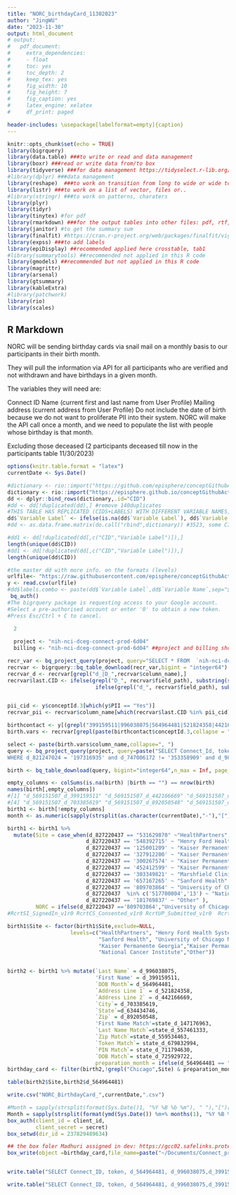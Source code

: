 ```yaml
---
title: "NORC_birthdayCard_11302023"
author: "JingWU"
date: "2023-11-30"
output: html_document
# output:
#   pdf_document:
#     extra_dependencies:
#     - float
#     toc: yes
#     toc_depth: 2
#     keep_tex: yes
#     fig_width: 10
#     fig_height: 7
#     fig_caption: yes
#     latex_engine: xelatex
#     df_print: paged

header-includes: \usepackage[labelformat=empty]{caption}
---
```


```r
knitr::opts_chunk$set(echo = TRUE)
library(bigrquery)
library(data.table) ###to write or read and data management 
library(boxr) ###read or write data from/to box
library(tidyverse) ###for data management https://tidyselect.r-lib.org/reference/faq-external-vector.html
#library(dplyr) ###data management
library(reshape)  ###to work on transition from long to wide or wide to long data
library(listr) ###to work on a list of vector, files or..
#library(stringr) ###to work on patterns, charaters
library(plyr)
library(tidyr)
library(tinytex) #for pdf
library(rmarkdown) ###for the output tables into other files: pdf, rtf, etc.
library(janitor) #to get the summary sum
library(finalfit) #https://cran.r-project.org/web/packages/finalfit/vignettes/export.html
library(expss) ###to add labels
library(epiDisplay) ##recommended applied here crosstable, tab1
#library(summarytools) ##recommended not applied in this R code
library(gmodels) ##recommended but not applied in this R code
library(magrittr)
library(arsenal)
library(gtsummary)
library(kableExtra)
#library(patchwork)
library(rio)
library(scales)
```

## R Markdown

NORC will be sending birthday cards via snail mail on a monthly basis to our participants in their birth month.

They will pull the information via API for all participants who are verified and not withdrawn and have birthdays in a given month.

The variables they will need are:

Connect ID
Name (current first and last name from User Profile)
Mailing address (current address from User Profile)
Do not include the date of birth because we do not want to proliferate PII into their system. NORC will make the API call once a month, and we need to populate the list with people whose birthday is that month.

Excluding those deceased (2 participants deceased till now in the participants table 11/30/2023)

```r
options(knitr.table.format = "latex")
currentDate <- Sys.Date()

#dictionary <- rio::import("https://github.com/episphere/conceptGithubActions/blob/master/aggregate.json",format = "json")
dictionary <- rio::import("https://episphere.github.io/conceptGithubActions/aggregateCopy.json",format = "json")
dd <- dplyr::bind_rows(dictionary,.id="CID")
#dd <- dd[!duplicated(dd),] #remove 140duplicates
#THIS TABLE HAS REPLICATED (CIDS+LABELS) WITH DIFFERENT VARIABLE NAMES,
dd$`Variable Label` <- ifelse(is.na(dd$`Variable Label`), dd$`Variable Name`, dd$`Variable Label`)
#dd <- as.data.frame.matrix(do.call("rbind",dictionary)) #3523, some CID and labels are linked to different variable names 

#dd1 <- dd[!duplicated(dd[,c("CID","Variable Label")]),]
length(unique(dd$CID))
#dd1 <- dd[!duplicated(dd[,c("CID","Variable Label")]),]
length(unique(dd$CID))

#the master dd with more info. on the formats (levels)
urlfile<- "https://raw.githubusercontent.com/episphere/conceptGithubActions/master/csv/masterFile.csv" ###to grab the updated dd from github
y <- read.csv(urlfile)
#dd$labels.combo <- paste(dd$`Variable Label`,dd$`Variable Name`,sep="$")
 bq_auth()
#The bigrquery package is requesting access to your Google account.
#Select a pre-authorised account or enter '0' to obtain a new token.
#Press Esc/Ctrl + C to cancel.

  2 
  
  project <- "nih-nci-dceg-connect-prod-6d04"
  billing <- "nih-nci-dceg-connect-prod-6d04" ##project and billing should be consistent

recr_var <- bq_project_query(project, query="SELECT * FROM  `nih-nci-dceg-connect-prod-6d04.FlatConnect`.INFORMATION_SCHEMA.COLUMN_FIELD_PATHS WHERE table_name='participants_JP'")
recrvar <- bigrquery::bq_table_download(recr_var,bigint = "integer64")
recrvar_d <- recrvar[grepl("d_|D_",recrvar$column_name),]
recrvar$last.CID <- ifelse(grepl("D_", recrvar$field_path), substring(sapply(strsplit(recrvar$field_path,"D_"),tail,1),1,9),
                            ifelse(grepl("d_", recrvar$field_path), substring(sapply(strsplit(recrvar$field_path,"d_"),tail,1),1,9), NA))


pii_cid <- y$conceptId.3[which(y$PII == "Yes")]
recrvar_pii <- recrvar$column_name[which(recrvar$last.CID %in% pii_cid)]

birthcontact <- y[(grepl("399159511|996038075|564964481|521824358|442166669|703385619|634434746|892050548|857217152", y$conceptId.3) | grepl("Verification Variable",y$Current.Question.Text)),]
birth.vars <- recrvar[grepl(paste(birthcontact$conceptId.3,collapse = "|"), recrvar$column_name),]

select <- paste(birth.vars$column_name,collapse=", ")
query <- bq_project_query(project, query=paste("SELECT Connect_Id, token, d_827220437, ", select, " FROM  `nih-nci-dceg-connect-prod-6d04.FlatConnect.participants_JP` 
WHERE d_821247024 = '197316935' and d_747006172 != '353358909' and d_987563196!= '353358909'",sep=""))

birth <- bq_table_download(query, bigint="integer64",n_max = Inf, page_size = 5000)

empty_columns <- colSums(is.na(birth) |birth == "") == nrow(birth)
names(birth[,empty_columns])
#[1] "d_569151507_d_399159511" "d_569151507_d_442166669" "d_569151507_d_634434746"
#[4] "d_569151507_d_703385619" "d_569151507_d_892050548" "d_569151507_d_996038075"
birth1 <- birth[!empty_columns]
month <- as.numeric(sapply(strsplit(as.character(currentDate),"-"),"[")[2])

birth1 <- birth1 %>% 
  mutate(Site = case_when(d_827220437 == "531629870" ~"HealthPartners",
                         d_827220437 == '548392715' ~ "Henry Ford Health System", 
                         d_827220437 == '125001209' ~ "Kaiser Permanente Colorado", 
                         d_827220437 == '327912200' ~ "Kaiser Permanente Georgia",
                         d_827220437 == '300267574' ~ "Kaiser Permanente Hawaii",
                         d_827220437 == '452412599' ~ "Kaiser Permanente Northwest", 
                         d_827220437 == '303349821' ~ "Marshfield Clinic Health System",
                         d_827220437 == '657167265' ~ "Sanford Health" , 
                         d_827220437 == '809703864' ~ "University of Chicago Medicine" , 
                         d_827220437  %in% c('517700004','13') ~ "National Cancer Institute",
                         d_827220437 == '181769837' ~ "Other" ),
         NORC = ifelse(d_827220437 =='809703864',"University of Chicago Medicine","NORC"))
#RcrtSI_SignedIn_v1r0 RcrtCS_Consented_v1r0 RcrtUP_Submitted_v1r0  Rcrt_completion_v1r0 Rcrt_Verified_v1r

birth1$Site <- factor(birth1$Site,exclude=NULL,
                    levels=c("HealthPartners", "Henry Ford Health System","Marshfield Clinic Health System",
                             "Sanford Health", "University of Chicago Medicine","Kaiser Permanente Colorado",
                             "Kaiser Permanente Georgia","Kaiser Permanente Hawaii","Kaiser Permanente Northwest",
                             "National Cancer Institute","Other"))


birth2 <- birth1 %>% mutate(`Last Name` = d_996038075,
                            'First Name' = d_399159511,
                            `DOB Month`= d_564964481, 
                            `Address Line 1` = d_521824358,
                            `Address Line 2` = d_442166669,
                            `City`= d_703385619,
                            `State`=d_634434746,
                            `Zip` = d_892050548,
                            'First Name Match'=state_d_147176963,
                            `Last Name Match`=state_d_557461333,
                            `Zip Match`=state_d_559534463,
                            `Token Match`= state_d_679832994,
                            `PIN Match`= state_d_711794630,
                            `DOB Match`= state_d_725929722,
                            preparation_month = ifelse(d_564964481 == "01", 12, as.numeric(d_564964481)-1))
birthday_card <- filter(birth2,!grepl("Chicago",Site) & preparation_month==month) %>%  select(Connect_Id,"Last Name","First Name","Address Line 1",`Address Line 2`,`City`,`State`,`Zip`) 

table(birth2$Site,birth2$d_564964481)

write.csv("NORC_BirthdayCard_",currentDate,".csv")

#Month = sapply(strsplit(format(Sys.Date()1, "%Y %B %b %m"), " "),"[")[2]
Month = sapply(strsplit(format(ymd(Sys.Date()) %m+% months(1), "%Y %B %b %m"), " "),"[")[2] # one month earlier in preparation of the list
box_auth(client_id = client_id,
         client_secret = secret) 
box_setwd(dir_id = 237829489634) 

## the box foler Madhuri assigned in dev: https://gcc02.safelinks.protection.outlook.com/?url=https%3A%2F%2Fnih.app.box.com%2Ffolder%2F237829489634%3Ftc%3Dcollab-folder-invite-treatment-b&data=05%7C01%7Cjing.wu2%40nih.gov%7C5b48809fed5849ea8e5808dbf2a4cab1%7C14b77578977342d58507251ca2dc2b06%7C0%7C0%7C638370561812949029%7CUnknown%7CTWFpbGZsb3d8eyJWIjoiMC4wLjAwMDAiLCJQIjoiV2luMzIiLCJBTiI6Ik1haWwiLCJXVCI6Mn0%3D%7C3000%7C%7C%7C&sdata=TLamALLrfxBl8x8NxGH4YLmcoph%2Bx5ryun178wurQd8%3D&reserved=0
box_write(object =birthday_card,file_name=paste("~/Documents/Connect_projects/Biospecimen_Feb2022/Jing_projects/biospecQC_03082022/data/CSV file for ",Month," Birthday Card Recipients_2024.csv",sep=""),na="")


write.table("SELECT Connect_ID, token, d_564964481, d_996038075,d_399159511, d_521824358,d_442166669,d_703385619,d_635101039,d_892050548 FROM  `nih-nci-dceg-connect-prod-6d04.FlatConnect.participants_JP` WHERE d_821247024 = '197316935' and d_564964481 = cast(EXTRACT(month FROM current_date()) as string) and d_747006172 != '353358909' and d_987563196 != '353358909' and d_827220437 !=  '809703864'","~/Documents/Connect_projects/Biospecimen_Feb2022/Jing_projects/biospecQC_03082022/data/BirthdayCard_query_11302023.txt", sep="\t",row.names = F,quote = F,col.names = F)

write.table("SELECT Connect_ID, token, d_564964481, d_996038075,d_399159511, d_521824358,d_442166669,d_703385619,d_635101039,d_892050548 FROM  `nih-nci-dceg-connect-prod-6d04.FlatConnect.participants_JP` WHERE d_821247024 = '197316935' and cast(d_564964481 as int64) = EXTRACT(month FROM date_add(date_trunc(current_date(),month),interval+1 month)) and d_747006172 != '353358909' and d_987563196 != '353358909' and d_827220437 !=  '809703864'","~/Documents/Connect_projects/Biospecimen_Feb2022/Jing_projects/biospecQC_03082022/data/BirthdayCard_query_11302023.txt", sep="\t",row.names = F,quote = F,col.names = F)
```



```r

```

